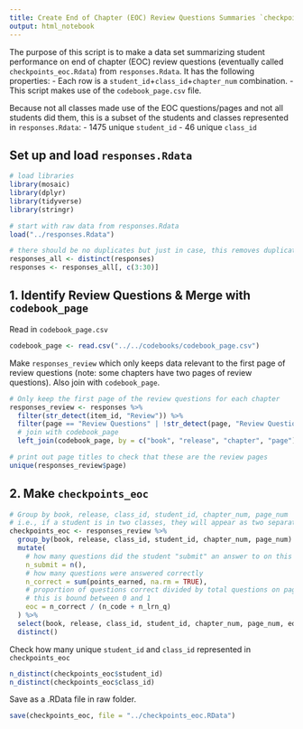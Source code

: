 ```yaml
---
title: Create End of Chapter (EOC) Review Questions Summaries `checkpoints_eoc.Rdata`
output: html_notebook
---
```


The purpose of this script is to make a data set summarizing student performance on end of chapter (EOC) review questions (eventually called `checkpoints_eoc.Rdata`) from `responses.Rdata`. It has the following properties:
- Each row is a `student_id`+`class_id`+`chapter_num` combination.
- This script makes use of the `codebook_page.csv` file.

Because not all classes made use of the EOC questions/pages and not all students did them, this is a subset of the students and classes represented in `responses.Rdata`:
- 1475 unique `student_id`
- 46 unique `class_id`

## Set up and load `responses.Rdata`

```r
# load libraries
library(mosaic)
library(dplyr)
library(tidyverse)
library(stringr)

# start with raw data from responses.Rdata
load("../responses.Rdata")

# there should be no duplicates but just in case, this removes duplicate rows
responses_all <- distinct(responses) 
responses <- responses_all[, c(3:30)]

```

## 1. Identify Review Questions & Merge with `codebook_page`

Read in `codebook_page.csv`

```r
codebook_page <- read.csv("../../codebooks/codebook_page.csv") 
```

Make `responses_review` which only keeps data relevant to the first page of review questions (note: some chapters have two pages of review questions). Also join with `codebook_page`.

```r

# Only keep the first page of the review questions for each chapter
responses_review <- responses %>%
  filter(str_detect(item_id, "Review")) %>%
  filter(page == "Review Questions" | !str_detect(page, "Review Questions 2")) %>%
  # join with codebook_page
  left_join(codebook_page, by = c("book", "release", "chapter", "page"))

```

```r
# print out page titles to check that these are the review pages
unique(responses_review$page)
```

## 2. Make `checkpoints_eoc`

```r
# Group by book, release, class_id, student_id, chapter_num, page_num
# i.e., if a student is in two classes, they will appear as two separate students
checkpoints_eoc <- responses_review %>%
  group_by(book, release, class_id, student_id, chapter_num, page_num) %>%
  mutate(
    # how many questions did the student "submit" an answer to on this page
    n_submit = n(),
    # how many questions were answered correctly
    n_correct = sum(points_earned, na.rm = TRUE),
    # proportion of questions correct divided by total questions on page (both coding and learnosity questions)
    # this is bound between 0 and 1
    eoc = n_correct / (n_code + n_lrn_q)
  ) %>%
  select(book, release, class_id, student_id, chapter_num, page_num, eoc, n_submit, n_correct, n_code, n_lrn_q, lrn_auto, plaintext) %>%
  distinct()

```

Check how many unique `student_id` and `class_id` represented in `checkpoints_eoc`

```r
n_distinct(checkpoints_eoc$student_id)
n_distinct(checkpoints_eoc$class_id)
```

Save as a .RData file in raw folder.

```r
save(checkpoints_eoc, file = "../checkpoints_eoc.RData")
```



